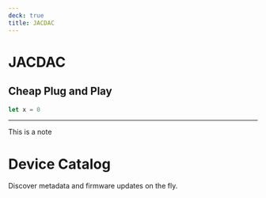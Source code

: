 ---
deck: true
title: JACDAC
---



# JACDAC

## Cheap Plug and Play

```typescript
let x = 0
```

---

This is a note

# Device Catalog

Discover metadata and firmware updates on the fly.

<DeviceSpecificationList count={4} shuffle={true} />

